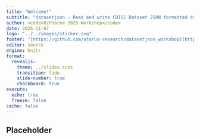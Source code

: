 ```yaml
---
title: "Welcome!"
subtitle: "datasetjson - Read and write CDISC Dataset JSON formatted datasets in R and Python"
author: <code>R/Pharma 2025 Workshop</code>
date: 2025-11-07
logo: "../../images/sticker.svg"
footer: "[https://github.com/atorus-research/datasetjson_workshop](https://github.com/atorus-research/datasetjson_workshop)" 
editor: source
engine: knitr
format: 
  revealjs: 
    theme: ../slides.scss
    transition: fade
    slide-number: true
    chalkboard: true
execute:
  echo: true
  freeze: false
cache: false
---
```


## Placeholder
